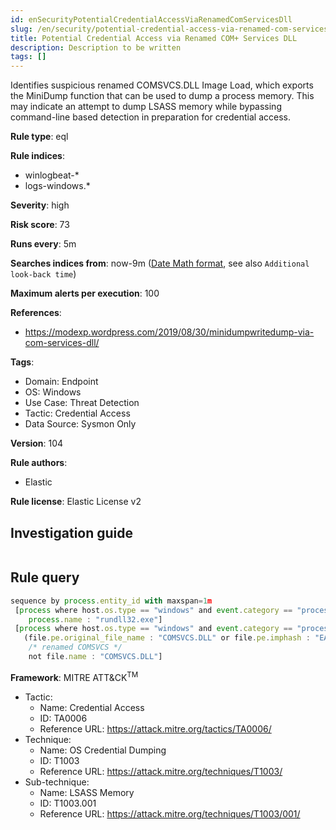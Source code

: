 ```yaml
---
id: enSecurityPotentialCredentialAccessViaRenamedComServicesDll
slug: /en/security/potential-credential-access-via-renamed-com-services-dll
title: Potential Credential Access via Renamed COM+ Services DLL
description: Description to be written
tags: []
---
```


<div id="potential-credential-access-via-renamed-com-services-dll"></div>

Identifies suspicious renamed COMSVCS.DLL Image Load, which exports the MiniDump function that can be used to dump a process memory. This may indicate an attempt to dump LSASS memory while bypassing command-line based detection in preparation for credential access.

**Rule type**: eql

**Rule indices**: 

* winlogbeat-*
* logs-windows.*

**Severity**: high

**Risk score**: 73

**Runs every**: 5m

**Searches indices from**: now-9m ([Date Math format](((ref))/common-options.html#date-math), see also <DocLink id="enSecurityRulesUiCreate" section="set-the-rules-schedule">`Additional look-back time`</DocLink>)

**Maximum alerts per execution**: 100

**References**: 

* https://modexp.wordpress.com/2019/08/30/minidumpwritedump-via-com-services-dll/

**Tags**: 

* Domain: Endpoint
* OS: Windows
* Use Case: Threat Detection
* Tactic: Credential Access
* Data Source: Sysmon Only

**Version**: 104

**Rule authors**: 

* Elastic

**Rule license**: Elastic License v2

## Investigation guide

```markdown

```

## Rule query

```js
sequence by process.entity_id with maxspan=1m
 [process where host.os.type == "windows" and event.category == "process" and
    process.name : "rundll32.exe"]
 [process where host.os.type == "windows" and event.category == "process" and event.dataset : "windows.sysmon_operational" and event.code == "7" and
   (file.pe.original_file_name : "COMSVCS.DLL" or file.pe.imphash : "EADBCCBB324829ACB5F2BBE87E5549A8") and
    /* renamed COMSVCS */
    not file.name : "COMSVCS.DLL"]

```

**Framework**: MITRE ATT&CK<sup>TM</sup>

* Tactic:
    * Name: Credential Access
    * ID: TA0006
    * Reference URL: https://attack.mitre.org/tactics/TA0006/
* Technique:
    * Name: OS Credential Dumping
    * ID: T1003
    * Reference URL: https://attack.mitre.org/techniques/T1003/
* Sub-technique:
    * Name: LSASS Memory
    * ID: T1003.001
    * Reference URL: https://attack.mitre.org/techniques/T1003/001/

